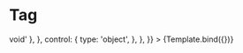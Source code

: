 
<Meta title="UI Elements/Tags/Tag" component={Tag} />

# Tag


<Canvas>
  <Story
    name="Tag"
    args={{
      label: 'tag',
      clickable: false,
      colorVariant: 'default',
      component: '',
      maxLength: null,
    }}
    argTypes={{
      label: {
        description: 'The content of the label.',
        type: { required: true },
        table: {
          type: { summary: 'string' },
        },
      },
      clickable: {
        description:
          'If `true`, the chip will appear clickable, and will raise when pressed, even if the onClick prop is not defined. If false, the chip will not be clickable, even if onClick prop is defined. This can be used, for example, along with the component prop to indicate an anchor Chip is clickable.',
        table: {
          type: { summary: 'boolean' },
          defaultValue: { summary: 'false' },
        },
      },
      colorVariant: {
        description: 'The variant to use.',
        control: {
          type: 'radio',
          options: ['default', 'blue', 'lightBlue'],
        },
      },
      component: {
        description:
          'The component used for the root node. Either a string to use a HTML element or a component.',
        table: {
          type: { summary: 'elementType' },
        },
        control: { type: null },
      },
      maxLength: {
        description: 'Must be greater than 4.',
        table: {
          type: { summary: 'number' },
        },
        control: {
          type: 'number',
          min: 4,
        },
      },
      onDelete: {
        description:
          'Override the default delete icon element. Shown only if onDelete is set.',
        table: {
          type: { summary: '() => void' },
        },
        control: {
          type: 'object',
        },
      },
    }}
  >
    {Template.bind({})}
  </Story>
</Canvas>

<ArgsTable story="Tag" sort="requiredFirst" />
